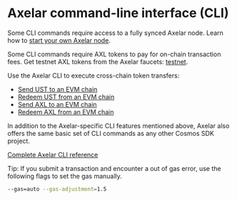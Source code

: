 # Axelar command-line interface (CLI)


Some CLI commands require access to a fully synced Axelar node. Learn how to [start your own Axelar node](/node/join).

Some CLI commands require AXL tokens to pay for on-chain transaction fees. Get testnet AXL tokens from the Axelar faucets: [testnet](https://faucet.testnet.axelar.dev/).

Use the Axelar CLI to execute cross-chain token transfers:

- [Send UST to an EVM chain](./cli/ust-to-evm)
- [Redeem UST from an EVM chain](./cli/ust-from-evm)
- [Send AXL to an EVM chain](./cli/axl-to-evm)
- [Redeem AXL from an EVM chain](./cli/axl-from-evm)

In addition to the Axelar-specific CLI features mentioned above, Axelar also offers the same basic set of CLI commands as any other Cosmos SDK project.

[Complete Axelar CLI reference](https://github.com/axelarnetwork/axelar-core/tree/main/docs/cli)

<Callout emoji="💡">
  Tip: If you submit a transaction and encounter a out of gas error, use the following flags to set the gas manually.

```bash
--gas=auto --gas-adjustment=1.5
```

</Callout>
